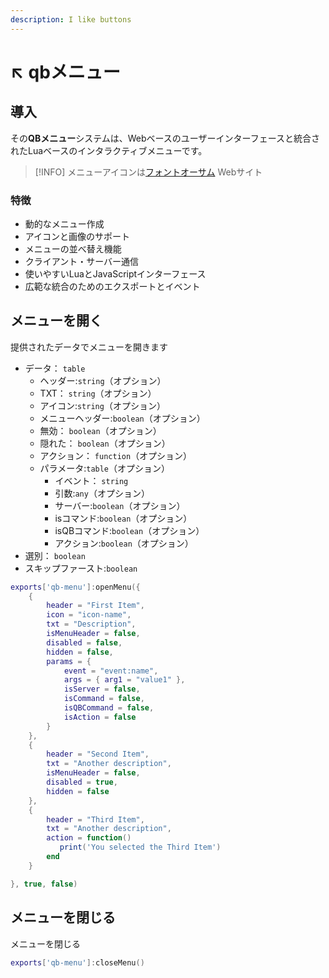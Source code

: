 ```yaml
---
description: I like buttons
---
```


# ↖️ qbメニュー

## 導入

その**QBメニュー**システムは、Webベースのユーザーインターフェースと統合されたLuaベースのインタラクティブメニューです。

> \[!INFO]
> メニューアイコンは[フォントオーサム](https://fontawesome.com/) Webサイト

### 特徴

* 動的なメニュー作成
* アイコンと画像のサポート
* メニューの並べ替え機能
* クライアント・サーバー通信
* 使いやすいLuaとJavaScriptインターフェース
* 広範な統合のためのエクスポートとイベント

## メニューを開く

提供されたデータでメニューを開きます

* データ： `table`&#x20;
  * ヘッダー:`string`（オプション）
  * TXT： `string`（オプション）
  * アイコン:`string`（オプション）
  * メニューヘッダー:`boolean`（オプション）
  * 無効： `boolean`（オプション）
  * 隠れた： `boolean`（オプション）
  * アクション： `function`（オプション）
  * パラメータ:`table`（オプション）
    * イベント： `string`
    * 引数:`any`（オプション）
    * サーバー:`boolean`（オプション）
    * isコマンド:`boolean`（オプション）
    * isQBコマンド:`boolean`（オプション）
    * アクション:`boolean`（オプション）
* 選別： `boolean`
* スキップファースト:`boolean`

```lua
exports['qb-menu']:openMenu({
    {
        header = "First Item",
        icon = "icon-name",
        txt = "Description",
        isMenuHeader = false,
        disabled = false,
        hidden = false,
        params = {
            event = "event:name",
            args = { arg1 = "value1" },
            isServer = false,
            isCommand = false,
            isQBCommand = false,
            isAction = false
        }
    },
    {
        header = "Second Item",
        txt = "Another description",
        isMenuHeader = false,
        disabled = true,
        hidden = false
    },
    {
        header = "Third Item",
        txt = "Another description",
        action = function()
           print('You selected the Third Item')
        end
    }

}, true, false)
```

## メニューを閉じる

メニューを閉じる

```lua
exports['qb-menu']:closeMenu()
```
